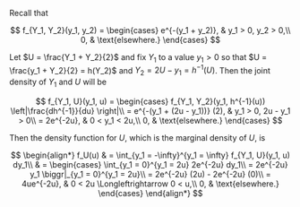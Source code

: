 Recall that

$$
f_{Y_1, Y_2}(y_1, y_2) =
\begin{cases}
    e^{-(y_1 + y_2)}, & y_1 > 0, y_2 > 0,\\
    0, & \text{elsewhere.}
\end{cases}
$$

Let $U = \frac{Y_1 + Y_2}{2}$ and fix $Y_1$ to a value $y_1 > 0$ so that $U = \frac{y_1 + Y_2}{2} = h(Y_2)$ and $Y_2 = 2U - y_1 = h^{-1}(U)$.
Then the joint density of $Y_1$ and $U$ will be

$$
f_{Y_1, U}(y_1, u) =
\begin{cases}
    f_{Y_1, Y_2}(y_1, h^{-1}(u)) \left|\frac{dh^{-1}}{du} \right|\\
    = e^{-(y_1 + (2u - y_1))} (2), & y_1 > 0, 2u - y_1 > 0\\
    = 2e^{-2u}, & 0 < y_1 < 2u,\\
    0, & \text{elsewhere.}
\end{cases}
$$

Then the density function for $U$, which is the marginal density of $U$, is

$$
\begin{align*}
    f_U(u) & = \int_{y_1 = -\infty}^{y_1 = \infty} f_{Y_1, U}(y_1, u) dy_1\\
    & =
    \begin{cases}
        \int_{y_1 = 0}^{y_1 = 2u} 2e^{-2u} dy_1\\
        = 2e^{-2u} y_1 \biggr|_{y_1 = 0}^{y_1 = 2u}\\
        = 2e^{-2u} (2u) - 2e^{-2u} (0)\\
        = 4ue^{-2u}, & 0 < 2u \Longleftrightarrow 0 < u,\\
        0, & \text{elsewhere.}
    \end{cases}
\end{align*}
$$
